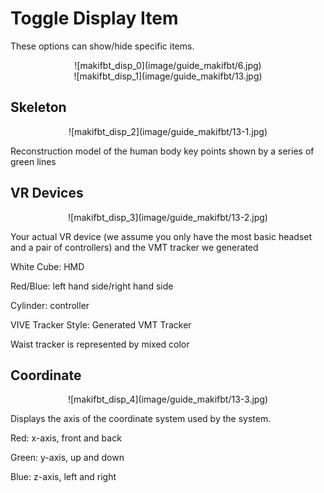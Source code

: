 # Toggle Display Item

These options can show/hide specific items.

<center>![makifbt_disp_0](image/guide_makifbt/6.jpg)</center>
<center>![makifbt_disp_1](image/guide_makifbt/13.jpg)</center>

## Skeleton

<center>![makifbt_disp_2](image/guide_makifbt/13-1.jpg)</center>

Reconstruction model of the human body key points shown by a series of green lines

## VR Devices

<center>![makifbt_disp_3](image/guide_makifbt/13-2.jpg)</center>

Your actual VR device (we assume you only have the most basic headset and a pair of controllers) and the VMT tracker we generated

White Cube: HMD

Red/Blue: left hand side/right hand side

Cylinder: controller

VIVE Tracker Style: Generated VMT Tracker

Waist tracker is represented by mixed color

## Coordinate

<center>![makifbt_disp_4](image/guide_makifbt/13-3.jpg)</center>

Displays the axis of the coordinate system used by the system.

Red: x-axis, front and back

Green: y-axis, up and down

Blue: z-axis, left and right